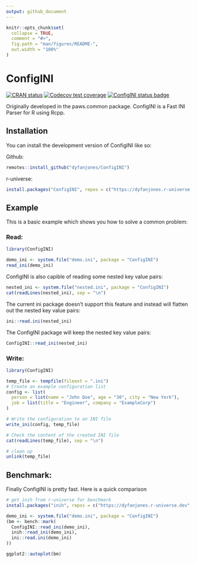 ```yaml
---
output: github_document
---
```


```r
knitr::opts_chunk$set(
  collapse = TRUE,
  comment = "#>",
  fig.path = "man/figures/README-",
  out.width = "100%"
)
```

# ConfigINI

<!-- badges: start -->
[![CRAN status](https://www.r-pkg.org/badges/version/ConfigINI)](https://CRAN.R-project.org/package=ConfigINI)
[![Codecov test coverage](https://codecov.io/gh/DyfanJones/ConfigINI/graph/badge.svg)](https://app.codecov.io/gh/DyfanJones/ConfigINI)
[![ConfigINI status badge](https://dyfanjones.r-universe.dev/ConfigINI/badges/version)](https://dyfanjones.r-universe.dev/ConfigINI)
<!-- badges: end -->

Originally developed in the paws.common package. ConfigINI is a Fast INI Parser for R using Rcpp.

## Installation

You can install the development version of ConfigINI like so:

Github:
``` r
remotes::install_github("dyfanjones/ConfigINI")
```

r-universe:
```r
install.packages("ConfigINI", repos = c("https://dyfanjones.r-universe.dev", "https://cloud.r-project.org"))
```

## Example

This is a basic example which shows you how to solve a common problem:

### Read:
``` r
library(ConfigINI)

demo_ini <- system.file("demo.ini", package = "ConfigINI")
read_ini(demo_ini)
```

ConfigINI is also capible of reading some nested key value pairs:

```r
nested_ini <- system.file("nested.ini", package = "ConfigINI")
cat(readLines(nested_ini), sep = "\n")
```

The current ini package doesn't support this feature and instead will flatten out the nested key value pairs:

```r
ini::read.ini(nested_ini)
```

The ConfigINI package will keep the nested key value pairs:

```r
ConfigINI::read_ini(nested_ini)
```

### Write:

``` r
library(ConfigINI)

temp_file <- tempfile(fileext = ".ini")
# Create an example configuration list
config <- list(
  person = list(name = "John Doe", age = "30", city = "New York"),
  job = list(title = "Engineer", company = "ExampleCorp")
)

# Write the configuration to an INI file
write_ini(config, temp_file)

# Check the content of the created INI file
cat(readLines(temp_file), sep = "\n")

# clean up
unlink(temp_file)
```

## Benchmark:

Finally ConfigINI is pretty fast. Here is a quick comparison

```r
# get inih from r-universe for benchmark
install.packages("inih", repos = c("https://dyfanjones.r-universe.dev", "https://cloud.r-project.org"))
```

```r
demo_ini <- system.file("demo.ini", package = "ConfigINI")
(bm <- bench::mark(
  ConfigINI::read_ini(demo_ini),
  inih::read_ini(demo_ini),
  ini::read.ini(demo_ini)
))

ggplot2::autoplot(bm)
```
